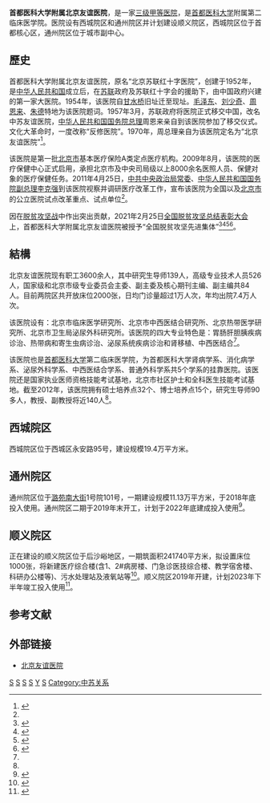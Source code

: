 {{Infobox hospital
|name = 首都医科大学附属北京友谊医院
|image = Beijing Friendship Hospital (20211210132306).jpg
|address = 西城院区：北京市西城区永安路95号<br />通州院区：北京市通州区潞苑东路101号院
|coordinates = {{Coord|39.883521|116.385524|type:landmark_region:CN-11_source:GoogleMaps|display=inline,title}}
|affiliation = [[首都医科大学|首都医科大学]]
}}
'''首都医科大学附属北京友谊医院'''，是一家[[三级甲等医院|三级甲等医院]]，是[[首都医科大学|首都医科大学]]附属第二临床医学院。医院设有西城院区和通州院区并计划建设顺义院区，西城院区位于首都核心区，通州院区位于城市副中心。

==歷史==
首都医科大学附属北京友谊医院，原名“北京苏联红十字医院”，创建于1952年，是[[中华人民共和国|中华人民共和国]]成立后，在[[苏联|苏联]]政府及苏联红十字会的援助下，由中国政府兴建的第一家大医院。1954年，该医院自[[甘水桥|甘水桥]]旧址迁至现址。[[毛泽东|毛泽东]]、[[刘少奇|刘少奇]]、[[周恩来|周恩来]]、[[朱德|朱德]]特地为该医院题词。1957年3月，苏联政府将医院正式移交中国，改名中苏友谊医院，[[中华人民共和国国务院总理|中华人民共和国国务院总理]]周恩来亲自到该医院参加了移交仪式。文化大革命时，一度改称“反修医院”。1970年，周总理亲自为该医院定名为“北京友谊医院”<ref name="jianjie">{{Cite web|title=首都医科大学附属北京友谊医院简介|url=http://www.bfh.com.cn/templates/T_second/index.aspx?nodeid=12|access-date=2013-10-27|publisher=首都医科大学附属北京友谊医院|archive-url=https://web.archive.org/web/20131029195254/http://www.bfh.com.cn/templates/T_second/index.aspx?nodeid=12|archive-date=2013-10-29|dead-url=yes}}</ref>。

该医院是第一批[[北京市|北京市]]基本医疗保险A类定点医疗机构。2009年8月，该医院的医疗保健中心正式启用，承担北京市及中央司局级以上8000余名医照人员、保健对象的医疗保健任务。2011年4月25日，[[中共中央政治局常委|中共中央政治局常委]]、[[中华人民共和国国务院副总理|中华人民共和国国务院副总理]][[李克强|李克强]]到该医院视察并调研医疗改革工作，宣布该医院为全国以及[[北京市|北京市]]的公立医院试点改革重点、试点单位<ref name="jianjie" />。

因在[[脱贫攻坚战|脱贫攻坚战]]中作出突出贡献，2021年2月25日[[全国脱贫攻坚总结表彰大会|全国脱贫攻坚总结表彰大会]]上，首都医科大学附属北京友谊医院被授予“全国脱贫攻坚先进集体”<ref>{{Cite web|title=关于全国脱贫攻坚先进个人先进集体拟表彰对象的公示|url=https://www.chinanews.com/gn/2021/02-10/9409480.shtml|accessdate=2021-03-12|work=[[中新网|中新网]]|archive-date=2021-02-15|archive-url=https://web.archive.org/web/20210215003222/http://www.chinanews.com/gn/2021/02-10/9409480.shtml|dead-url=no}}</ref><ref>{{Cite web|title=全国脱贫攻坚1981名先进个人和1501个先进集体名单发布|url=https://www.thepaper.cn/newsDetail_forward_11460123|accessdate=2021-03-12|work=[[澎湃新闻|澎湃新闻]]|archive-date=2021-02-28|archive-url=https://web.archive.org/web/20210228125058/https://www.thepaper.cn/newsDetail_forward_11460123|dead-url=no}}</ref><ref>{{Cite web|title=全国脱贫攻坚先进个人1981名、先进集体1501个 名单公布|url=https://www.bjnews.com.cn/detail/161425514215596.html|accessdate=2021-03-12|work=[[北京新闻网|北京新闻网]]}}</ref><ref>{{Cite web|title=全国脱贫攻坚先进集体名单（1501个）|url=http://sn.people.com.cn/n2/2021/0226/c378287-34594296.html|accessdate=2021-03-12|work=[[人民网|人民网]]}}</ref>。

==結構==
北京友谊医院现有职工3600余人，其中研究生导师139人，高级专业技术人员526人，国家级和北京市级专业委员会主委、副主委及核心期刊主编、副主编共84人。目前两院区共开放床位2000张，日均门诊量超过1万人次，年均出院7.4万人次。

该医院设有：北京市临床医学研究所、北京市中西医结合研究所、北京热带医学研究所、北京市卫生局泌尿外科研究所。该医院的四大专业特色是：胃肠肝胆胰疾病诊治、热带病和寄生虫病诊治、泌尿系统疾病诊治和肾移植、中西医结合<ref name="jianjie" />。

该医院也是[[首都医科大学|首都医科大学]]第二临床医学院，为首都医科大学肾病学系、消化病学系、泌尿外科学系、中西医结合学系、普通外科学系共5个学系的挂靠医院。该医院还是国家执业医师资格技能考试基地，北京市社区护士和全科医生技能考试基地。截至2012年，该医院拥有硕士培养点32个、博士培养点15个，研究生导师90多人，教授、副教授将近140人<ref name="jianjie" />。

==西城院区==

西城院区位于西城区永安路95号，建设规模19.4万平方米。

==通州院区==

通州院区位于[[潞苑南大街|潞苑南大街]]1号院101号，一期建设规模11.13万平方米，于2018年底投入使用。通州院区二期于2019年末开工，计划于2022年底建成投入使用<ref>{{cite news |author1=贾晓宏 |title=友谊医院通州院区二期今日开工 |url=http://www.bj.xinhuanet.com/2019-12/27/c_1125396783.htm |accessdate=2020-11-16 |work=北京晚报 |archive-date=2020-08-08 |archive-url=https://web.archive.org/web/20200808132305/http://www.bj.xinhuanet.com/2019-12/27/c_1125396783.htm |dead-url=no }}</ref>。

==顺义院区==

正在建设的顺义院区位于后沙峪地区，一期筑面积241740平方米，拟设置床位1000张，将新建医疗综合楼(含1、2#病房楼、门急诊医技综合楼、教学宿舍楼、科研办公楼等)、污水处理站及液氧站等<ref>{{cite web|title=首都医科大学附属北京友谊医院顺义院区环境影响评价公众参与第二次公示|url=http://www.bfh.com.cn/Html/News/Articles/201826.html|access-date=2022-01-28|publisher=首都医科大学附属北京友谊医院}}</ref>。顺义院区2019年开建，计划2023年下半年竣工投入使用<ref>{{cite news|title=北京友谊医院顺义院区开建！编制床位1500张|url=http://www.bjnews.com.cn/news/2019/07/04/599388.html|accessdate=2020-11-16|date=2019-07-04|work=新京报}}</ref>。

==参考文献==
{{reflist}}

==外部链接==
*[http://www.bfh.com.cn/ 北京友谊医院] {{Wayback|url=http://www.bfh.com.cn/ |date=20210506171622 }}
{{北京城市副中心|state = collapsed}}

[[Category:北京市三级甲等医院|S]]
[[Category:西城区医院|S]]
[[Category:北京市通州区医院|S]]
[[Category:北京市综合性医院|S]]
[[Category:首都医科大学附属医院|Y]]
[[Category:北京市属医院|S]]
[[Category:中苏关系|Category:中苏关系]]